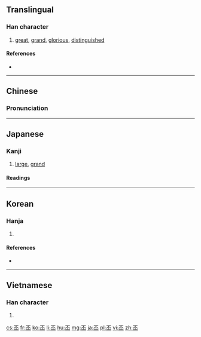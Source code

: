 ==Translingual==

===Han character===
{{Han char|rn=1|rad=一|as=04|sn=5|four=10109|canj=MFM|ids=⿱不一}}

# [[great]], [[grand]], [[glorious]], [[distinguished]]

====References====
* {{Han ref|kx=0077.100|dkj=00030|dj=0155.010|hdz=10015.010|uh=4E15|ud=19989|bh=A541|bd=42305}}

----

==Chinese==
{{zh-forms}}

===Pronunciation===
{{zh-pron
|m=pī
|c=pei1
|mc=y
|oc=y
|ma=
|cat=a
}}

----

==Japanese==

===Kanji===
{{ja-kanji|grade=uc|rs=一04}}

# [[large]], [[grand]]

====Readings====
{{ja-readings
|on=[[ひ]] (hi)
|kun=[[おおきい]] (丕きい, ookii)
}}

----

==Korean==

===Hanja===
{{ko-hanja|hangeul=비|rv=bi|mr=pi|eumhun=클|ehrv=keul|ehmr=k'ǔl|ehy=}}

# {{defn|lang=ko|sort=一04}}

====References====
* {{Hanja ref|nav=9645}}

----

==Vietnamese==

===Han character===
{{vi-readings|rs=一04|hanviet=vậy}}

# {{defn|lang=vi|sort=一04}}

[[cs:丕]]
[[fr:丕]]
[[ko:丕]]
[[li:丕]]
[[hu:丕]]
[[mg:丕]]
[[ja:丕]]
[[pl:丕]]
[[vi:丕]]
[[zh:丕]]